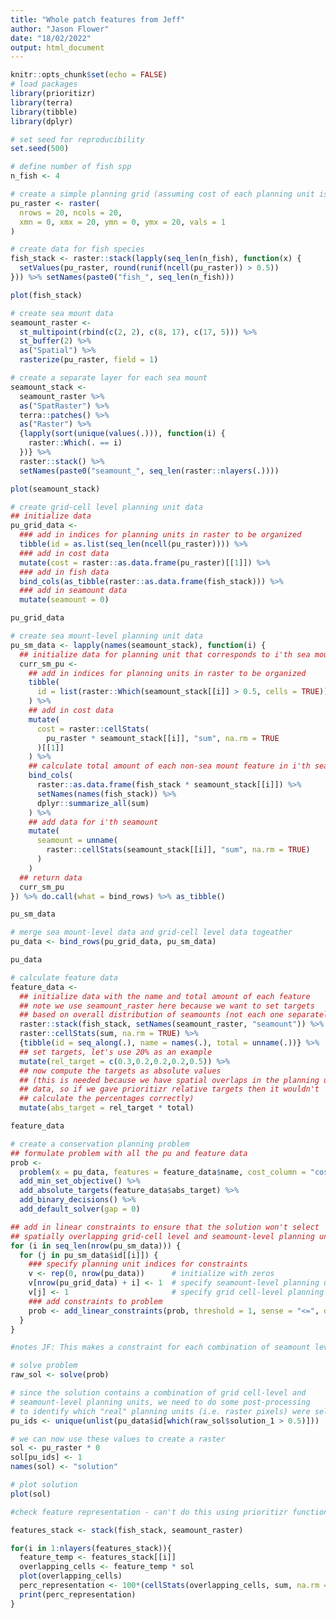 ```yaml
---
title: "Whole patch features from Jeff"
author: "Jason Flower"
date: "18/02/2022"
output: html_document
---
```


```r
knitr::opts_chunk$set(echo = FALSE)
# load packages
library(prioritizr)
library(terra)
library(tibble)
library(dplyr)

# set seed for reproducibility
set.seed(500)

# define number of fish spp
n_fish <- 4
```

```r
# create a simple planning grid (assuming cost of each planning unit is equal)
pu_raster <- raster(
  nrows = 20, ncols = 20,
  xmn = 0, xmx = 20, ymn = 0, ymx = 20, vals = 1
)
```
```r
# create data for fish species
fish_stack <- raster::stack(lapply(seq_len(n_fish), function(x) {
  setValues(pu_raster, round(runif(ncell(pu_raster)) > 0.5))
})) %>% setNames(paste0("fish_", seq_len(n_fish)))

plot(fish_stack)                 
```


```r
# create sea mount data
seamount_raster <-
  st_multipoint(rbind(c(2, 2), c(8, 17), c(17, 5))) %>%
  st_buffer(2) %>%
  as("Spatial") %>%
  rasterize(pu_raster, field = 1)
```

```r
# create a separate layer for each sea mount
seamount_stack <-
  seamount_raster %>%
  as("SpatRaster") %>%
  terra::patches() %>%
  as("Raster") %>%
  {lapply(sort(unique(values(.))), function(i) {
    raster::Which(. == i)
  })} %>%
  raster::stack() %>%
  setNames(paste0("seamount_", seq_len(raster::nlayers(.))))

plot(seamount_stack)
```

```r
# create grid-cell level planning unit data
## initialize data
pu_grid_data <-
  ### add in indices for planning units in raster to be organized
  tibble(id = as.list(seq_len(ncell(pu_raster)))) %>%
  ### add in cost data
  mutate(cost = raster::as.data.frame(pu_raster)[[1]]) %>%
  ### add in fish data
  bind_cols(as_tibble(raster::as.data.frame(fish_stack))) %>%
  ### add in seamount data
  mutate(seamount = 0)

pu_grid_data
```

```r
# create sea mount-level planning unit data
pu_sm_data <- lapply(names(seamount_stack), function(i) {
  ## initialize data for planning unit that corresponds to i'th sea mount
  curr_sm_pu <-
    ## add in indices for planning units in raster to be organized
    tibble(
      id = list(raster::Which(seamount_stack[[i]] > 0.5, cells = TRUE))
    ) %>%
    ## add in cost data
    mutate(
      cost = raster::cellStats(
        pu_raster * seamount_stack[[i]], "sum", na.rm = TRUE
      )[[1]]
    ) %>%
    ## calculate total amount of each non-sea mount feature in i'th sea mount pu
    bind_cols(
      raster::as.data.frame(fish_stack * seamount_stack[[i]]) %>%
      setNames(names(fish_stack)) %>%
      dplyr::summarize_all(sum)
    ) %>%
    ## add data for i'th seamount
    mutate(
      seamount = unname(
        raster::cellStats(seamount_stack[[i]], "sum", na.rm = TRUE)
      )
    )
  ## return data
  curr_sm_pu
}) %>% do.call(what = bind_rows) %>% as_tibble()

pu_sm_data
```

```r
# merge sea mount-level data and grid-cell level data togeather
pu_data <- bind_rows(pu_grid_data, pu_sm_data)

pu_data
```

```r
# calculate feature data
feature_data <-
  ## initialize data with the name and total amount of each feature
  ## note we use seamount_raster here because we want to set targets
  ## based on overall distribution of seamounts (not each one separately)
  raster::stack(fish_stack, setNames(seamount_raster, "seamount")) %>%
  raster::cellStats(sum, na.rm = TRUE) %>%
  {tibble(id = seq_along(.), name = names(.), total = unname(.))} %>%
  ## set targets, let's use 20% as an example
  mutate(rel_target = c(0.3,0.2,0.2,0.2,0.5)) %>%
  ## now compute the targets as absolute values
  ## (this is needed because we have spatial overlaps in the planning unit
  ## data, so if we gave prioritizr relative targets then it wouldn't
  ## calculate the percentages correctly)
  mutate(abs_target = rel_target * total)

feature_data
```

```r
# create a conservation planning problem
## formulate problem with all the pu and feature data
prob <-
  problem(x = pu_data, features = feature_data$name, cost_column = "cost") %>%
  add_min_set_objective() %>%
  add_absolute_targets(feature_data$abs_target) %>%
  add_binary_decisions() %>%
  add_default_solver(gap = 0)
```

```r
## add in linear constraints to ensure that the solution won't select
## spatially overlapping grid-cell level and seamount-level planning units
for (i in seq_len(nrow(pu_sm_data))) {
  for (j in pu_sm_data$id[[i]]) {
    ### specify planning unit indices for constraints
    v <- rep(0, nrow(pu_data))      # initialize with zeros
    v[nrow(pu_grid_data) + i] <- 1  # specify seamount-level planning unit
    v[j] <- 1                       # specify grid cell-level planning unit
    ### add constraints to problem
    prob <- add_linear_constraints(prob, threshold = 1, sense = "<=", data = v)
  }
}

#notes JF: This makes a constraint for each combination of seamount level planning unit and grid-cell level planning unit that overlaps with that seamount. The contraint says that the solution cannot have both representation of the seamount area in the seamount level planning unit AND the grid-cell level planning unit, i.e. you can't select both the seamount and then select grid-cells that overlap the seamount, only one or the other.

```

```r

# solve problem
raw_sol <- solve(prob)

# since the solution contains a combination of grid cell-level and
# seamount-level planning units, we need to do some post-processing
# to identify which "real" planning units (i.e. raster pixels) were selected
pu_ids <- unique(unlist(pu_data$id[which(raw_sol$solution_1 > 0.5)]))

# we can now use these values to create a raster
sol <- pu_raster * 0
sol[pu_ids] <- 1
names(sol) <- "solution"

# plot solution
plot(sol)
```

```r
#check feature representation - can't do this using prioritizr functions due to overlapping areas

features_stack <- stack(fish_stack, seamount_raster)

for(i in 1:nlayers(features_stack)){
  feature_temp <- features_stack[[i]]
  overlapping_cells <- feature_temp * sol
  plot(overlapping_cells)
  perc_representation <- 100*(cellStats(overlapping_cells, sum, na.rm = TRUE)/cellStats(feature_temp, sum, na.rm =TRUE))
  print(perc_representation)
}

```

